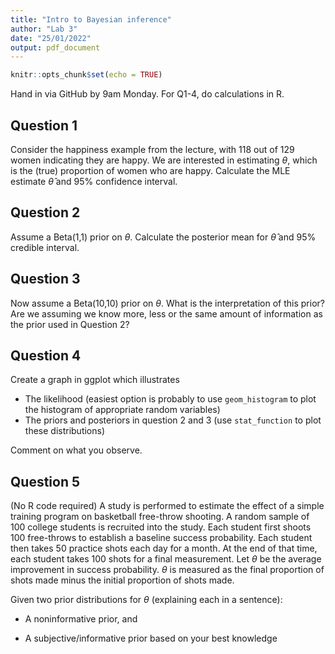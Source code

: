 ```yaml
---
title: "Intro to Bayesian inference"
author: "Lab 3"
date: "25/01/2022"
output: pdf_document
---
```


```r
knitr::opts_chunk$set(echo = TRUE)
```

Hand in via GitHub by 9am Monday. For Q1-4, do calculations in R. 

## Question 1

Consider the happiness example from the lecture, with 118 out of 129 women indicating they are happy. We are interested in estimating $\theta$, which is the (true) proportion of women who are happy. Calculate the MLE estimate $\hat{\theta}$ and 95% confidence interval. 

## Question 2

Assume a Beta(1,1) prior on $\theta$. Calculate the posterior mean for $\hat{\theta}$ and 95% credible interval. 

## Question 3

Now assume a Beta(10,10) prior on $\theta$. What is the interpretation of this prior? Are we assuming we know more, less or the same amount of information as the prior used in Question 2?

## Question 4

Create a graph in ggplot which illustrates

- The likelihood (easiest option is probably to use `geom_histogram` to plot the histogram of appropriate random variables)
- The priors and posteriors in question 2 and 3 (use `stat_function` to plot these distributions)

Comment on what you observe. 

## Question 5

(No R code required) A study is performed to estimate the effect of a simple training program on basketball free-throw shooting. A random sample of 100 college students is recruited into the study. Each student first shoots 100 free-throws to establish a baseline success probability. Each student then takes 50 practice shots each day for a month. At the end of that time, each student takes 100 shots for a final measurement. Let $\theta$ be the average improvement in success probability. $\theta$ is measured as the final proportion of shots made minus the initial proportion of shots made. 

Given two prior distributions for $\theta$ (explaining each in a sentence):

- A noninformative prior, and

- A subjective/informative prior based on your best knowledge
